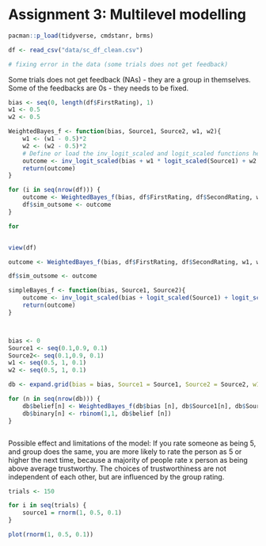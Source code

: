 # Assignment 3: Multilevel modelling

```r
pacman::p_load(tidyverse, cmdstanr, brms)
```


```r
df <- read_csv("data/sc_df_clean.csv")

# fixing error in the data (some trials does not get feedback)
```
Some trials does not get feedback (NAs) - they are a group in themselves.
Some of the feedbacks are 0s - they needs to be fixed.



```r
bias <- seq(0, length(df$FirstRating), 1)
w1 <- 0.5
w2 <- 0.5

WeightedBayes_f <- function(bias, Source1, Source2, w1, w2){
    w1 <- (w1 - 0.5)*2
    w2 <- (w2 - 0.5)*2
    # Define or load the inv_logit_scaled and logit_scaled functions here
    outcome <- inv_logit_scaled(bias + w1 * logit_scaled(Source1) + w2 * logit_scaled(Source2)) 
    return(outcome)
}

for (i in seq(nrow(df))) {
    outcome <- WeightedBayes_f(bias, df$FirstRating, df$SecondRating, w1, w2)
    df$sim_outsome <- outcome
}

for 


view(df)
```

```r

outcome <- WeightedBayes_f(bias, df$FirstRating, df$SecondRating, w1, w2)

df$sim_outsome <- outcome

```

```r

simpleBayes_f <- function(bias, Source1, Source2){
    outcome <- inv_logit_scaled(bias + logit_scaled(Source1) + logit_scaled(Source2)) 
    return(outcome)
}



bias <- 0
Source1 <- seq(0.1,0.9, 0.1) 
Source2<- seq(0.1,0.9, 0.1) 
w1 <- seq(0.5, 1, 0.1)
w2 <- seq(0.5, 1, 0.1)

db <- expand.grid(bias = bias, Source1 = Source1, Source2 = Source2, w1 = w1, w2 = w2)

for (n in seq(nrow(db))) {
    db$belief[n] <- WeightedBayes_f(db$bias [n], db$Source1[n], db$Source2 [n], db$w1[n], db$w2 [n]) 
    db$binary[n] <- rbinom(1,1, db$belief [n])
}


```

```r

```

Possible effect and limitations of the model:
If you rate someone as being 5, and group does the same, you are more likely to rate the person as 5 or higher the next time, because a majority of people rate x person as being above average trustworthy.
The choices of trustworthiness are not independent of each other, but are influenced by the group rating. 

















```r
trials <- 150

for i in seq(trials) {
    source1 = rnorm(1, 0.5, 0.1)
}

plot(rnorm(1, 0.5, 0.1))
```

```r
```